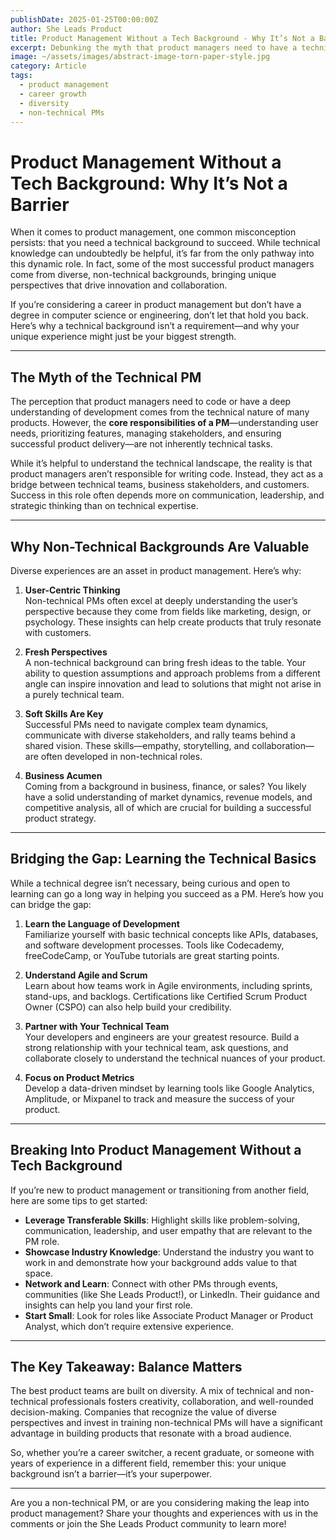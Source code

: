 ```yaml
---
publishDate: 2025-01-25T00:00:00Z
author: She Leads Product
title: Product Management Without a Tech Background - Why It’s Not a Barrier
excerpt: Debunking the myth that product managers need to have a technical degree or background to succeed. Learn how diverse experiences bring value to the role.
image: ~/assets/images/abstract-image-torn-paper-style.jpg
category: Article
tags:
  - product management
  - career growth
  - diversity
  - non-technical PMs
---
```



# Product Management Without a Tech Background: Why It’s Not a Barrier

When it comes to product management, one common misconception persists: that you need a technical background to succeed. While technical knowledge can undoubtedly be helpful, it’s far from the only pathway into this dynamic role. In fact, some of the most successful product managers come from diverse, non-technical backgrounds, bringing unique perspectives that drive innovation and collaboration.

If you’re considering a career in product management but don’t have a degree in computer science or engineering, don’t let that hold you back. Here’s why a technical background isn’t a requirement—and why your unique experience might just be your biggest strength.

---

## **The Myth of the Technical PM**

The perception that product managers need to code or have a deep understanding of development comes from the technical nature of many products. However, the **core responsibilities of a PM**—understanding user needs, prioritizing features, managing stakeholders, and ensuring successful product delivery—are not inherently technical tasks.

While it’s helpful to understand the technical landscape, the reality is that product managers aren’t responsible for writing code. Instead, they act as a bridge between technical teams, business stakeholders, and customers. Success in this role often depends more on communication, leadership, and strategic thinking than on technical expertise.

---

## **Why Non-Technical Backgrounds Are Valuable**

Diverse experiences are an asset in product management. Here’s why:

1. **User-Centric Thinking**  
   Non-technical PMs often excel at deeply understanding the user’s perspective because they come from fields like marketing, design, or psychology. These insights can help create products that truly resonate with customers.

2. **Fresh Perspectives**  
   A non-technical background can bring fresh ideas to the table. Your ability to question assumptions and approach problems from a different angle can inspire innovation and lead to solutions that might not arise in a purely technical team.

3. **Soft Skills Are Key**  
   Successful PMs need to navigate complex team dynamics, communicate with diverse stakeholders, and rally teams behind a shared vision. These skills—empathy, storytelling, and collaboration—are often developed in non-technical roles.

4. **Business Acumen**  
   Coming from a background in business, finance, or sales? You likely have a solid understanding of market dynamics, revenue models, and competitive analysis, all of which are crucial for building a successful product strategy.

---

## **Bridging the Gap: Learning the Technical Basics**

While a technical degree isn’t necessary, being curious and open to learning can go a long way in helping you succeed as a PM. Here’s how you can bridge the gap:

1. **Learn the Language of Development**  
   Familiarize yourself with basic technical concepts like APIs, databases, and software development processes. Tools like Codecademy, freeCodeCamp, or YouTube tutorials are great starting points.

2. **Understand Agile and Scrum**  
   Learn about how teams work in Agile environments, including sprints, stand-ups, and backlogs. Certifications like Certified Scrum Product Owner (CSPO) can also help build your credibility.

3. **Partner with Your Technical Team**  
   Your developers and engineers are your greatest resource. Build a strong relationship with your technical team, ask questions, and collaborate closely to understand the technical nuances of your product.

4. **Focus on Product Metrics**  
   Develop a data-driven mindset by learning tools like Google Analytics, Amplitude, or Mixpanel to track and measure the success of your product.

---

## **Breaking Into Product Management Without a Tech Background**

If you’re new to product management or transitioning from another field, here are some tips to get started:

- **Leverage Transferable Skills**: Highlight skills like problem-solving, communication, leadership, and user empathy that are relevant to the PM role.
- **Showcase Industry Knowledge**: Understand the industry you want to work in and demonstrate how your background adds value to that space.
- **Network and Learn**: Connect with other PMs through events, communities (like She Leads Product!), or LinkedIn. Their guidance and insights can help you land your first role.
- **Start Small**: Look for roles like Associate Product Manager or Product Analyst, which don’t require extensive experience.

---

## **The Key Takeaway: Balance Matters**

The best product teams are built on diversity. A mix of technical and non-technical professionals fosters creativity, collaboration, and well-rounded decision-making. Companies that recognize the value of diverse perspectives and invest in training non-technical PMs will have a significant advantage in building products that resonate with a broad audience.

So, whether you’re a career switcher, a recent graduate, or someone with years of experience in a different field, remember this: your unique background isn’t a barrier—it’s your superpower.

---

Are you a non-technical PM, or are you considering making the leap into product management? Share your thoughts and experiences with us in the comments or join the She Leads Product community to learn more!
